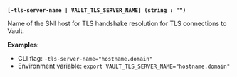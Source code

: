 <a id="standard-tls-server-name" /><br />

**`[-tls-server-name | VAULT_TLS_SERVER_NAME] (string : "")`**

Name of the SNI host for TLS handshake resolution for TLS connections to Vault.

**Examples**:

- CLI flag: `-tls-server-name="hostname.domain"`
- Environment variable: `export VAULT_TLS_SERVER_NAME="hostname.domain"`

<br />